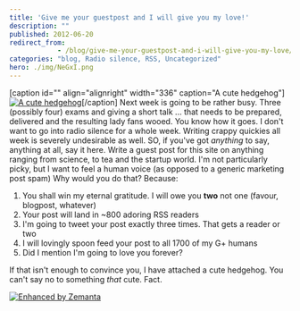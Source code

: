 ```yaml
---
title: 'Give me your guestpost and I will give you my love!'
description: ""
published: 2012-06-20
redirect_from: 
            - /blog/give-me-your-guestpost-and-i-will-give-you-my-love/swizec/4691
categories: "blog, Radio silence, RSS, Uncategorized"
hero: ./img/NeGxI.png
---
```

\[caption id=&quot;&quot; align=&quot;alignright&quot; width=&quot;336&quot; caption=&quot;A cute hedgehog&quot;][![A cute hedgehog](./img/NeGxI.png "A cute hedgehog")](http://thecuteoftheday.tumblr.com/post/23988752978/via-my-friend-decided-to-give-her-hedgehog-a)\[/caption] Next week is going to be rather busy. Three (possibly four) exams and giving a short talk ... that needs to be prepared, delivered and the resulting lady fans wooed. You know how it goes. I don&#x27;t want to go into radio silence for a whole week. Writing crappy quickies all week is severely undesirable as well. SO, if you&#x27;ve got _anything_ to say, anything at all, say it here. Write a guest post for this site on anything ranging from science, to tea and the startup world. I&#x27;m not particularly picky, but I want to feel a human voice (as opposed to a generic marketing post spam) Why would you do that? Because:

1. You shall win my eternal gratitude. I will owe you **two** not one (favour, blogpost, whatever)
2. Your post will land in ~800 adoring RSS readers
3. I&#x27;m going to tweet your post exactly three times. That gets a reader or two
4. I will lovingly spoon feed your post to all 1700 of my G+ humans
5. Did I mention I&#x27;m going to love you forever?

If that isn&#x27;t enough to convince you, I have attached a cute hedgehog. You can&#x27;t say no to something _that_ cute. Fact.

[![Enhanced by Zemanta](http://img.zemanta.com/zemified_e.png?x-id=52e52a66-a751-4359-8e0c-782dedbbe282)](http://www.zemanta.com/?px "Enhanced by Zemanta")
